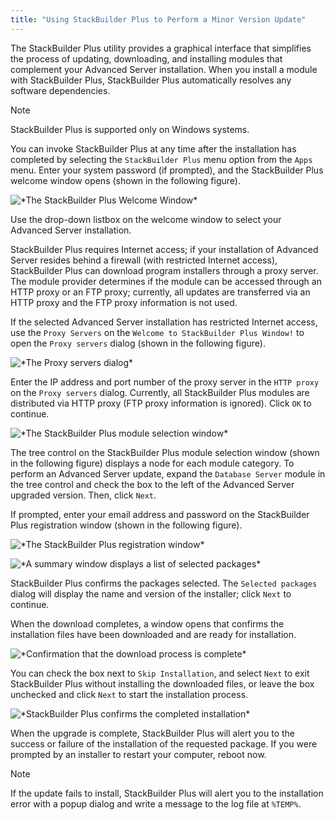 ```yaml
---
title: "Using StackBuilder Plus to Perform a Minor Version Update"
---
```


The StackBuilder Plus utility provides a graphical interface that simplifies the process of updating, downloading, and installing modules that complement your Advanced Server installation. When you install a module with StackBuilder Plus, StackBuilder Plus automatically resolves any software dependencies.

<div class="note">

<div class="title">

Note

</div>

StackBuilder Plus is supported only on Windows systems.

</div>

You can invoke StackBuilder Plus at any time after the installation has completed by selecting the `StackBuilder Plus` menu option from the `Apps` menu. Enter your system password (if prompted), and the StackBuilder Plus welcome window opens (shown in the following figure).

![\*The StackBuilder Plus Welcome Window\*](images/the_stackBuilder_plus_welcome_window.png)

Use the drop-down listbox on the welcome window to select your Advanced Server installation.

StackBuilder Plus requires Internet access; if your installation of Advanced Server resides behind a firewall (with restricted Internet access), StackBuilder Plus can download program installers through a proxy server. The module provider determines if the module can be accessed through an HTTP proxy or an FTP proxy; currently, all updates are transferred via an HTTP proxy and the FTP proxy information is not used.

If the selected Advanced Server installation has restricted Internet access, use the `Proxy Servers` on the `Welcome to StackBuilder Plus Window!` to open the `Proxy servers` dialog (shown in the following figure).

![\*The Proxy servers dialog\*](images/the_proxy_servers_dialog.png)

Enter the IP address and port number of the proxy server in the `HTTP proxy` on the `Proxy servers` dialog. Currently, all StackBuilder Plus modules are distributed via HTTP proxy (FTP proxy information is ignored). Click `OK` to continue.

![\*The StackBuilder Plus module selection window\*](images/the_stackBuilder_plus_module_selection_window.png)

The tree control on the StackBuilder Plus module selection window (shown in the following figure) displays a node for each module category. To perform an Advanced Server update, expand the `Database Server` module in the tree control and check the box to the left of the Advanced Server upgraded version. Then, click `Next`.

If prompted, enter your email address and password on the StackBuilder Plus registration window (shown in the following figure).

![\*The StackBuilder Plus registration window\*](images/the_stackBuilder_plus_registration_window.png)

![\*A summary window displays a list of selected packages\*](images/selected_packages_summary_window.png)

StackBuilder Plus confirms the packages selected. The `Selected packages` dialog will display the name and version of the installer; click `Next` to continue.

When the download completes, a window opens that confirms the installation files have been downloaded and are ready for installation.

![\*Confirmation that the download process is complete\*](images/download_complete_confirmation.png)

You can check the box next to `Skip Installation`, and select `Next` to exit StackBuilder Plus without installing the downloaded files, or leave the box unchecked and click `Next` to start the installation process.

![\*StackBuilder Plus confirms the completed installation\*](images/stackBuilder_plus_confirms_the_completed_installation.png)

When the upgrade is complete, StackBuilder Plus will alert you to the success or failure of the installation of the requested package. If you were prompted by an installer to restart your computer, reboot now.

<div class="note">

<div class="title">

Note

</div>

If the update fails to install, StackBuilder Plus will alert you to the installation error with a popup dialog and write a message to the log file at `%TEMP%`.

</div>
